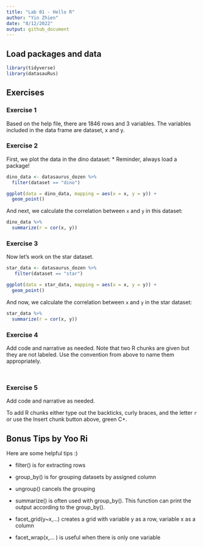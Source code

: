 ```yaml
---
title: "Lab 01 - Hello R"
author: "Yin Zhien"
date: "8/12/2022"
output: github_document
---
```


## Load packages and data

```r
library(tidyverse) 
library(datasauRus)
```

## Exercises

### Exercise 1

Based on the help file, there are 1846 rows and 3 variables. 
The variables included in the data frame are dataset, x and y.

### Exercise 2

First, we plot the data in the dino dataset: 
* Reminder, always load a package!

```r
dino_data <- datasaurus_dozen %>%
  filter(dataset == "dino")

ggplot(data = dino_data, mapping = aes(x = x, y = y)) +
  geom_point()
```

And next, we calculate the correlation between `x` and `y` in this dataset:

```r
dino_data %>%
  summarize(r = cor(x, y))
```

### Exercise 3

Now let's work on the star dataset.


```r

star_data <- datasaurus_dozen %>%
   filter(dataset == "star")

ggplot(data = star_data, mapping = aes(x = x, y = y)) +
  geom_point()

```

And now, we calculate the correlation between `x` and `y` in the star dataset:

```r

star_data %>%
  summarize(r = cor(x, y))

```

### Exercise 4

Add code and narrative as needed.
Note that two R chunks are given but they are not labeled.
Use the convention from above to name them appropriately.

```r

```

```r

```

### Exercise 5

Add code and narrative as needed.

To add R chunks either type out the backticks, curly braces, and the letter `r` or use the Insert chunk button above, green C+.



## Bonus Tips by Yoo Ri

Here are some helpful tips :) 

* filter() is for extracting rows

* group_by() is for grouping datasets by assigned column 
* ungroup() cancels the grouping 

* summarize()  is often used with group_by(). This function can print the output according to the group_by().

* facet_grid(y~x,...) creates a grid with variable y as a row, variable x as a column  
* facet_wrap(x,... ) is useful when there is only one variable
